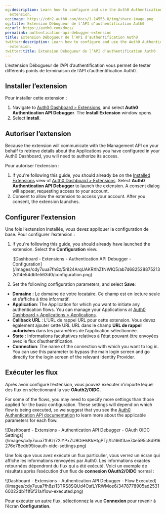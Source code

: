 ```yaml
---
og:description: Learn how to configure and use the Auth0 Authentication API Debugger
  extension.
og:image: https://cdn2.auth0.com/docs/1.14553.0/img/share-image.png
og:title: Extension Débogueur de l’API d’authentification Auth0
og:url: https://auth0.com/docs/
permalink: authentication-api-debugger-extension
title: Extension Débogueur de l’API d’authentification Auth0
twitter:description: Learn how to configure and use the Auth0 Authentication API Debugger
  extension.
twitter:title: Extension Débogueur de l’API d’authentification Auth0
---
```


L’extension Débogueur de l’API d’authentification vous permet de tester différents points de terminaison de l’API d’authentification Auth0.

## Installer l’extension

Pour installer cette extension :

1. Navigate to [Auth0 Dashboard > Extensions](https://manage.auth0.com/#/extensions), and select **Auth0 Authentication API Debugger**. The **Install Extension** window opens.
2. Select **Install**.

## Autoriser l’extension

Because the extension will communicate with the <Tooltip tip="Management API: A product to allow customers to perform administrative tasks." cta="View Glossary" href="/docs/glossary?term=Management+API">Management API</Tooltip> on your behalf to retrieve details about the Applications you have configured in your <Tooltip tip="Auth0 Dashboard: Auth0's main product to configure your services." cta="View Glossary" href="/docs/glossary?term=Auth0+Dashboard">Auth0 Dashboard</Tooltip>, you will need to authorize its access.

Pour autoriser l’extension :

1. If you're following this guide, you should already be on the [Installed Extensions](https://manage.auth0.com/#/extensions) view of [Auth0 Dashboard > Extensions](https://manage.auth0.com/#/extensions). Select **Auth0 Authentication API Debugger** to launch the extension. A consent dialog will appear, requesting access to your account.
2. Consent to allow the extension to access your account. After you consent, the extension launches.

## Configurer l’extension

Une fois l’extension installée, vous devez appliquer la configuration de base. Pour configurer l’extension :

1. If you're following this guide, you should already have launched the extension. Select the **Configuration** view.

   <Frame>![Dashboard - Extensions - Authentication API Debugger - Configuration](/images/cdy7uua7fh8z/5riI24ArqUAKRXhZfNWIQ5/ab7d6825288752132d14e54db1e563d0/configuration.png)</Frame>
2. Set the following configuration parameters, and select **Save**:

* **Domaine** : Le domaine de votre locataire. Ce champ est en lecture seule et s’affiche à titre informatif.
* **Application**: The Application for which you want to initiate any authentication flows. You can manage your Applications at [Auth0 Dashboard > Applications > Applications](https://manage.auth0.com/#/applications).
* **Callback URL** : L’URL de rappel URL pour cette extension. Vous devez également ajouter cette URL URL dans le champ **URL de rappel autorisées** dans les paramètres de l’application sélectionnée.
* **State** : Informations facultatives relatives à l’état pouvant être envoyées avec le flux d’authentification.
* **Connection**: The name of the connection with which you want to log in. You can use this parameter to bypass the main login screen and go directly for the login screen of the relevant <Tooltip tip="Identity Provider (IdP): Service that stores and manages digital identities." cta="View Glossary" href="/docs/glossary?term=Identity+Provider">Identity Provider</Tooltip>.

## Exécuter les flux

Après avoir configuré l’extension, vous pouvez exécuter n’importe lequel des flux en sélectionnant la vue **OAuth2/OIDC**.

<Callout icon="file-lines" color="#0EA5E9" iconType="regular">

For some of the flows, you may need to specify more settings than those applied for the basic configuration. These settings will depend on which flow is being executed, so we suggest that you see the [Auth0 Authentication API documentation](/docs/api) to learn more about the applicable parameters for each flow.

</Callout>

<Frame>![Dashboard - Extensions - Authentication API Debugger - OAuth OIDC Settings](/images/cdy7uua7fh8z/72iYPxZU9OiHkKkHtgPTjI/fc166f3ae74e595c8d916276e78edb99/oauth-oidc-settings.png)</Frame>

Une fois que vous avez exécuté un flux particulier, vous verrez un écran qui affiche les informations renvoyées par Auth0. Les informations exactes retournées dépendront du flux qui a été exécuté. Voici un exemple de résultats après l’exécution d’un flux de **connexion OAuth2/OIDC** normal :

<Frame>![Dashboard - Extensions - Authentication API Debugger - Flow Executed](/images/cdy7uua7fh8z/13TRS8SQUd4OsfLYRWMoe6/3478778905ad253160022db1f1f6f31a/flow-executed.png)</Frame>

Pour exécuter un autre flux, sélectionnez la vue **Connexion** pour revenir à l’écran **Configuration**.